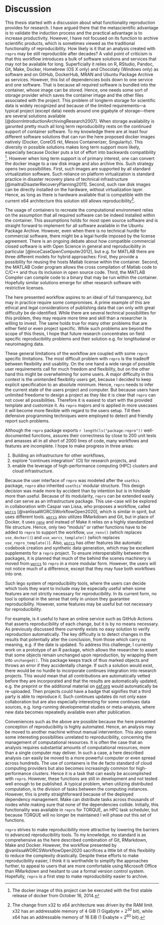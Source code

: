 # Discussion

This thesis started with a discussion about what functionality reproduction provides for research.
I have argued there that the metascientific advantage is to validate the induction process and the practical advantage is to increase productivity.
However, I have not focused on its function to archive scientific products, which is sometimes viewed as the traditional functionality of reproducibility.
How likely is it that an analysis created with `repro` may be still reproducible after decades?
A valid point of criticism is that this workflow introduces a bulk of software solutions and services that may not be available for long.
Superficially it relies on R, RStudio, Pandoc, Git, Make, Docker, Homebrew (OS X only) and Chocolaty (Windows only) as software and on GitHub, DockerHub, MRAN and Ubuntu Package Archive as services.
However, this list of dependencies boils down to one service and one software.
That is because all required software is bundled into the container, whose image can be stored.
Hence, one needs some sort of storage provider which saves the container image and the other files associated with the project.
This problem of longterm storage for scientific data is widely recognized and because of the limited requirements---a typical project (except data) needs around one gigabyte of storage---there are several solutions available [@doornIntroductionArchivingResearch2007].
When storage availability is garunted pretty much all long term reproducibility rests on the continued support of container software.
To my knowledge there are at least four different software solutions that can run the here proposed docker images natively (Docker, CoreOS rkt, Mesos Containerizer, Singularity).
This diversity in possible solutions makes long term support more likely, especially because Docker puts a lot of effort into backwards compatibility [^olddocker].
However when long term support is of primary interest, one can convert the docker image to a raw disk image and also archive this. Such strategy opens two possibilities.
First, such images are supported by all standard virtualization software. 
Such reliance on platform virtualization is standard practice in disaster recovery plans of technical infrastructure [@maitraDisasterRecoveryPlanning2011].
Second, such raw disk images can be directly installed on the hardware, without virtualization layer.
Hence, as long as there is hardware available that is compatible with the current x64 architecture this solution still allows reproducibility[^ram].

[^olddocker]: The docker image of this project can be executed with the first stable release of docker from October 16, 2014.
[^ram]: The change from x32 to x64 architecture was driven by the RAM limit. x32 has an addressable memory of 4 GiB (1 Gigabyte = $2^{30}$ bit), while x64 has an addressable memory of 16 EiB (1 Exabyte  = $2^{60}$ bit). 

The usage of containers to recreate the computational environment relies on the assumption that all required software can be indeed installed within the container.
This assumptions holds for most open source software and is straight forward to implement for all software available in the Ubuntu Package Archive.
However, even when there is no technical hurdle for commercial software, there might be a legal hurdle imposed by the license agreement.
There is an ongoing debate about how compatible commercial closed software is with Open Science in general and reproducibility in particular [@inceCaseOpenComputer2012], but e.g. for MATLAB there are three different models for hybrid approaches:
First, they provide a possibility for reusing the hosts Matlab license within the container.
Second, the MATLAB Coder program allows the cross compilation of Matlab code to C/C++ and thus its inclusion in open source code.
Third, the MATLAB Compiler can compile code to a binary that may be run within the container.
Hopefully similar solutions emerge for other research software with restrictive licenses.

The here presented workflow aspires to an ideal of full transparency, but may in practice require some compromises.
A prime example of this are ethical and legal considerations of publishing data that can only with great difficulty be de-identified.
While there are several technical possibilities for this problem, they may require more time and skill than a researcher is willing to invest.
The same holds true for many other problems that are either field or even project specific.
While such problems are beyond the scope of this thesis, I hope that future research concentrates on field specific reproducibility problems and their solution e.g. for longtitudanal or neuroimaging data.

These general limitations of the workflow are coupled with some `repro` specific limitations.
The most difficult problem with `repro` is the tradeoff between flexibility and usability.
On the one hand a wide range of possible user requirements call for much freedom and flexibility, but on the other hand this might be overwhelming for some users.
A major difficulty in this context is the unintended flexibility users get, because I decided to keep explicit specification to an absolute minimum.
Hence, `repro` needs to infer the current state of the users project and computer.
But because users have unlimited freedome to design a project as they like it is clear that `repro` can not cover all possibilities.
Therefore it is easiest to start with the provided template and customize it.
As `repro` majors and is applied in more usecases it will become more flexible with regard to the users setup.
Till then defensive programming techniques were employed to detect and friendly report such problems.

Although the `repro` package exports `r length(ls("package:repro"))` well-documented functions, assures their correctness by close to 200 unit tests and amasses all in all short of 2000 lines of code, many workflows and features are incomplete.
I hope to make progress in three areas:

1. Building an infrastructure for other workflows,
2. explore "continues integration" (CI) for research projects, and
3. enable the leverage of high-performance computing (HPC) clusters and cloud infrastructure.

Because the user interface of `repro` was modeled after the `usethis` package, `repro` also inherited `usethis`' modular structure.
This design decision was made more by accident than by intention but is in hindside more than useful.
Because of its modularity, `repro` can be extended easily and can serve as an infrastructure package.
This use-case will be explored in collaboration with Caspar van Lissa, who proposes a workflow, called [`worcs`](https://cjvanlissa.github.io/worcs/) [@vanlissaWORCSWorkflowOpen2020], which is similar in spirit, but uses different tools.
[`worcs`](https://cjvanlissa.github.io/worcs/) also utilizes RMarkdown and Git, but in place of Docker, it uses [`renv`](https://rstudio.github.io/renv/articles/renv.html) and instead of Make it relies on a highly standardized file structure.
Hence, only two "moduls" or rather functions have to be added to `repro` to support the workflow, `use_renv()` (which replaces `use_docker()`) and `use_worcs_template()` (which replaces `use_repro_template()`).
Also, [`worcs`](https://cjvanlissa.github.io/worcs/) has other features like automatic codebook creation and synthetic data generation, which may be excellent supplements for a `repro` project.
To ensure interoperability between the packages, it is planned that much of the behind the scenes machinery is moved from [`worcs`](https://cjvanlissa.github.io/worcs/) to `repro` in a more modular form.
However, the users will not notice much of a difference, except that they may fuse both workflows into one.

Such lego system of reproducibility tools, where the users can decide which tools they want to include may be especially useful when some features are not strictly necessary for reproducibility.
In its current form, no tool is optional in the sense that only in unison they guarantee reproducibility.
However, some features may be useful but not necessary for reproducibility.

For example, is it useful to have an online service such as GitHub Actions that asserts reproducibility of each change, but it is by no means necessary.
As previously discussed there currently exists no easy solution to verify reproduction automatically.
The key difficulty is to detect changes in the results that potentially alter the conclusion, from those which carry no meaning, e.g. if the date is updated.
To address this challenge, I currently work on a prototype of an R package, which allows the researcher to assert that some objects remain unchanged upon reproduction, by wrapping them into `unchanged()`.
This package keeps track of thus marked objects and throws an error if they accidentally change.
If such a solution would exist, there would be no hurdle to incorporate continues integration into research projects.
This would mean that all contributions are automatically vetted before they are incorporated and that the results are automatically updated, e.g. the preprint or the additional material on [osf.org](osf.org) would automatically be re-uploaded.
Then projects could have a badge that signifies that a third party is able to reproduce it.
Such continues updates do not only ease collaboration but are also especially interesting for some continues data sources, e.g. long-running developmental studies or meta-analysis, where new data becomes repeatedly available even after publication.

Conveniences such as the above are possible because the here presented conception of reproducibility is highly automated.
Hence, an analysis may be moved to another machine without manual intervention.
This also opens some interesting possibilities unrelated to reproducibility, concerning the management of computational resources.
It is often the case that an analysis requires substantial amounts of computational resources, more than a single computer may deliver.
In such a case, a here described analysis can easily be moved to a more powerful computer or even spread across hundreds.
The use of containers is the de facto standard of cloud computing providers but also becomes increasingly common for high-performance clusters.
Hence it is a task that can easily be accomplished with `repro`.
However, these functions are still in development and not tested well enough to be published.
A typical problem, when utilizing distributed computation, is the division of tasks between the computing instances.
However, this is pretty straightforward because of the deployed dependency management.
Make can distribute tasks across thousands of nodes while making sure that none of the dependencies collide.
Initially, this functionality was available in `repro` for TORQUE, an HPC task scheduler, but because TORQUE will no longer be maintained I will phase out this set of functions.

`repro` strives to make reproducibility more attractive by lowering the barriers to advanced reproducibility tools.
To my knowledge, no standard is as comprehensive as the here described combination of Git, RMarkdown, Make and Docker.
However, the workflow presented by @vanlissaWORCSWorkflowOpen2020 sacrifices a little bit of this flexibility to reduce the complexity drastically.
Despite these efforts to make reproducibility easier, I think it is worthwhile to simplify the approaches further, to appeal to users that are more comfortable using Microsoft Office than RMarkdown and hesitant to use a formal version control system.
Hopefully, `repro` is a first step to make reproducibility easier to archive.
